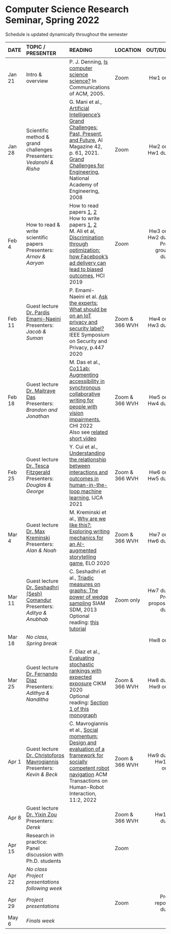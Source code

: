 <h1> Computer Science Research Seminar, Spring 2022 </h1>
Schedule is updated dynamically throughout the semester
</br>

<font size="3">

| DATE        | TOPIC / PRESENTER |READING           |LOCATION |      OUT/DUE |
| ------   |:------------------|:---------------------------------|:------| --------:| 
| Jan 21 | Intro & overview |  P. J. Denning, [Is computer science science?](http://denninginstitute.com/pjd/PUBS/CACMcols/cacmJul07.pdf) In Communications of ACM, 2005.        | Zoom |  Hw1 out |
| Jan 28 |  Scientific method &</br>grand challenges</br>Presenters:</br>*Vedanshi & Risha*              |  G. Mani et al., [Artificial Intelligence’s Grand Challenges: Past, Present, and Future](https://www.andrew.cmu.edu/user/ganeshm/GrandChallengesAIMagazineSpring2021.pdf), AI Magazine 42, p. 61, 2021.</br>[Grand Challenges for Engineering](http://www.engineeringchallenges.org/challenges.aspx), National Academy of Engineering, 2008   | Zoom       |  Hw2 out </br> Hw1 due    |
| Feb 4  |   How to read & write</br>scientific papers  </br>  Presenters:</br>*Arnav & Aaryan*            |  How to read papers [1](https://dl.acm.org/citation.cfm?id=1595493), [2](https://dl.acm.org/citation.cfm?id=1273458)<br>How to write papers [1](https://homes.cs.washington.edu/~mernst/advice/write-technical-paper.html), [2](https://www.nature.com/articles/d41586-019-02918-5)   </br> M. Ali et al, [Discrimination through optimization: how Facebook's ad delivery can lead to biased outcomes](https://dl.acm.org/doi/abs/10.1145/3359301), HCI 2019       |  Zoom  |  Hw3 out </br> Hw2 due</br>Proj group due   |
| Feb 11 | Guest lecture</br>[Dr. Pardis Emami-Naeini](https://homes.cs.washington.edu/~pemamina/)  </br>Presenters:</br>*Jacob  & Suman *               | P. Emami-Naeini et al. [Ask the experts: What should be on an IoT privacy and security label?](Oakland20_PardisEmamiNaeini.pdf) IEEE Symposium on Security and Privacy, p.447 2020           |  Zoom & </br>366 WVH   |  Hw4 out</br>   Hw3 due         |
| Feb 18 | Guest lecture</br> [Dr. Maitraye Das](https://maitraye.github.io/)  </br>Presenters:</br>*Brandon and Jonathan*   |   M. Das et al., [Co11ab: Augmenting accessibility in synchronous collaborative writing for people with vision impairments](https://maitraye.github.io/files/papers/BVI_CW_CHI22.pdf),   CHI 2022</br> Also see [related short video](https://www.youtube.com/watch?v=dEbl5jvLKGQ)      |  Zoom & </br>366 WVH  |   Hw5 out</br>   Hw4 due       |
| Feb 25 | Guest lecture</br> [Dr. Tesca Fitzgerald](https://www.tescafitzgerald.com/) </br>Presenters:</br>*Douglas & George* |  Y. Cui et al., [Understanding the relationship between interactions and outcomes in human-in-the-loop machine learning](https://www.ijcai.org/proceedings/2021/599),   IJCA 2021  |  Zoom & </br>366 WVH | Hw6 out</br>   Hw5 due |
| Mar 4  | Guest lecture</br> [Dr. Max Kreminski](https://mkremins.github.io/)</br>Presenters:</br>*Alan & Noah* |         M. Kreminski et al., [Why are we like this?: Exploring writing mechanics for an AI-augmented storytelling game](https://mkremins.github.io/publications/WAWLT_ELO2020.pdf), ELO 2020  |  Zoom & </br>366 WVH | Hw7 out</br>   Hw6 due |
| Mar 11 | Guest lecture</br> [Dr. Seshadhri (Sesh) Comandur](https://users.soe.ucsc.edu/~sesh/)</br>Presenters:</br>*Aditya & Anubhab* |C. Seshadhri et al., [Triadic measures on graphs: The power of wedge sampling](https://epubs.siam.org/doi/10.1137/1.9781611972832.2) SIAM SDM, 2013</br>Optional reading: [this tutorial](https://users.soe.ucsc.edu/~sesh/subgraph_counting/www19-subgraph-counting-tutorial-part1.pdf) | Zoom only           | Hw7 due</br>Proj proposal due |  
| Mar 18 | *No class, Spring break* |    |            |  Hw8 out        |
| Mar 25 |  Guest lecture</br> [Dr. Fernando Diaz](https://841.io/) </br>Presenters: *Adithya & Nanditha* |  F. Diaz et al., [Evaluating stochastic rankings with expected exposure](https://dl.acm.org/doi/10.1145/3340531.3411962) CIKM  2020</br>Optional reading: [Section 1 of this monograph](https://arxiv.org/abs/2105.05779) |  Zoom & </br>366 WVH  | Hw8 due</br>Hw9 out         |
| Apr 1  |  Guest lecture</br> [Dr. Christoforos</br> Mavrogiannis](https://chrismavrogiannis.com/)  </br>Presenters: *Kevin & Beck* | C. Mavrogiannis et al., [Social momentum: Design and evaluation of a framework for socially competent robot navigation](https://dl.acm.org/doi/10.1145/3495244) ACM Transactions on Human-Robot Interaction, 11:2, 2022 |  Zoom & </br>366 WVH  |  Hw9 due</br>Hw10 out        |
| Apr 8  | Guest lecture</br> [Dr. Yixin Zou](https://yixinzou.github.io/)</br>Presenters: *Derek* |    | Zoom & </br>366 WVH           |  Hw10 due |
| Apr 15 | Research in practice:</br> Panel discussion with Ph.D. students |    | Zoom  |          |
| Apr 22 | *No class</br>Project presentations following week*  |    |            |          |
| Apr 29 | *Project presentations*  |            |  Zoom  | Proj report due           |
| May 6  | *Finals week*    |            |            |          | 
</font>







